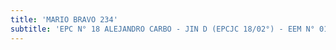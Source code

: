 ```yaml
---
title: 'MARIO BRAVO 234'
subtitle: 'EPC N° 18 ALEJANDRO CARBO - JIN D (EPCJC 18/02°) - EEM N° 01/02° E.REINGRESO'
---
```



